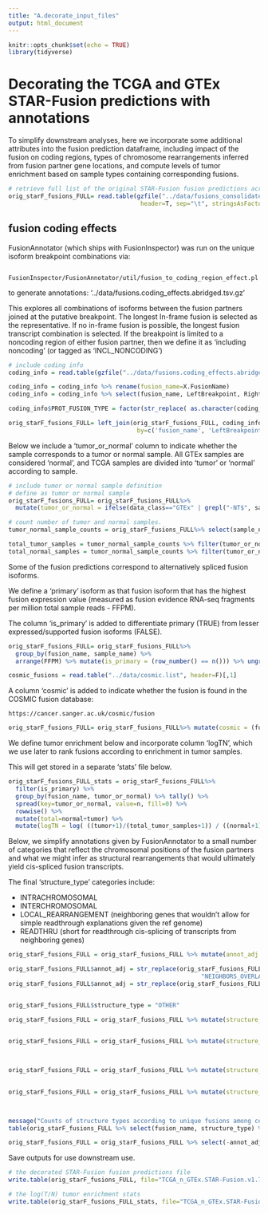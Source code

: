```yaml
---
title: "A.decorate_input_files"
output: html_document
---
```


```r
knitr::opts_chunk$set(echo = TRUE)
library(tidyverse)
```


# Decorating the TCGA and GTEx STAR-Fusion predictions with annotations

To simplify downstream analyses, here we incorporate some additional attributes into the fusion prediction dataframe, including impact of the fusion on coding regions, types of chromosome rearrangements inferred from fusion partner gene locations, and compute levels of tumor enrichment based on sample types containing corresponding fusions.

```r
# retrieve full list of the original STAR-Fusion fusion predictions across GTEx and TCGA samples
orig_starF_fusions_FULL= read.table(gzfile("../data/fusions_consolidated.Sep2019.dat.gz"), 
                                     header=T, sep="\t", stringsAsFactors = F, check.names = F)

```


## fusion coding effects

FusionAnnotator (which ships with FusionInspector) was run on the unique isoform breakpoint combinations via:  

     FusionInspector/FusionAnnotator/util/fusion_to_coding_region_effect.pl

to generate annotations: '../data/fusions.coding_effects.abridged.tsv.gz'

This explores all combinations of isoforms between the fusion partners joined at the putative breakpoint. The longest In-frame fusion is selected as the representative. If no in-frame fusion is possible, the longest fusion transcript combination is selected.  If the breakpoint is limited to a noncoding region of either fusion partner, then we define it as 'including noncoding' (or tagged as 'INCL_NONCODING')

```r
# include coding info
coding_info = read.table(gzfile("../data/fusions.coding_effects.abridged.tsv.gz"), header=T, sep="\t", com='')

coding_info = coding_info %>% rename(fusion_name=X.FusionName) 
coding_info = coding_info %>% select(fusion_name, LeftBreakpoint, RightBreakpoint, PROT_FUSION_TYPE)

coding_info$PROT_FUSION_TYPE = factor(str_replace( as.character(coding_info$PROT_FUSION_TYPE), "\\.", "INCL_NONCODING") )

orig_starF_fusions_FULL= left_join(orig_starF_fusions_FULL, coding_info, 
                                    by=c('fusion_name', 'LeftBreakpoint', 'RightBreakpoint'))

```


Below we include a 'tumor_or_normal' column to indicate whether the sample corresponds to a tumor or normal sample. All GTEx samples are considered 'normal', and TCGA samples are divided into 'tumor' or 'normal' according to sample.

```r

# include tumor or normal sample definition
# define as tumor or normal sample
orig_starF_fusions_FULL= orig_starF_fusions_FULL%>% 
  mutate(tumor_or_normal = ifelse(data_class=="GTEx" | grepl("-NT$", sample_name), "normal", "tumor"))

# count number of tumor and normal samples.
tumor_normal_sample_counts = orig_starF_fusions_FULL%>% select(sample_name, tumor_or_normal) %>% unique() %>% group_by(tumor_or_normal) %>% tally()

total_tumor_samples = tumor_normal_sample_counts %>% filter(tumor_or_normal == "tumor") %>% pull(n)
total_normal_samples = tumor_normal_sample_counts %>% filter(tumor_or_normal == "normal") %>% pull(n)

```


Some of the fusion predictions correspond to alternatively spliced fusion isoforms.


We define a 'primary' isoform as that fusion isoform that has the highest fusion expression value (measured as fusion evidence RNA-seq fragments per million total sample reads - FFPM).

The column 'is_primary' is added to differentiate primary (TRUE) from lesser expressed/supported fusion isoforms (FALSE).


```r


orig_starF_fusions_FULL= orig_starF_fusions_FULL%>% 
  group_by(fusion_name, sample_name) %>% 
  arrange(FFPM) %>% mutate(is_primary = (row_number() == n())) %>% ungroup()

cosmic_fusions = read.table("../data/cosmic.list", header=F)[,1]

```


A column 'cosmic' is added to indicate whether the fusion is found in the COSMIC fusion database:

    https://cancer.sanger.ac.uk/cosmic/fusion

```r

orig_starF_fusions_FULL= orig_starF_fusions_FULL%>% mutate(cosmic = (fusion_name %in% cosmic_fusions))

```


We define tumor enrichment below and incorporate column 'logTN', which we use later to rank fusions according to enrichment in tumor samples. 

This will get stored in a separate 'stats' file below.



```r

orig_starF_fusions_FULL_stats = orig_starF_fusions_FULL%>% 
  filter(is_primary) %>%
  group_by(fusion_name, tumor_or_normal) %>% tally() %>% 
  spread(key=tumor_or_normal, value=n, fill=0) %>%
  rowwise() %>%
  mutate(total=normal+tumor) %>%
  mutate(logTN = log( ((tumor+1)/(total_tumor_samples+1)) / ((normal+1)/(total_normal_samples+1)) ) )


```


Below, we simplify annotations given by FusionAnnotator to a small number of categories that reflect the chromosomal positions of the fusion partners and what we might infer as structural rearrangements that would ultimately yield cis-spliced fusion transcripts.

The final 'structure_type' categories include:

- INTRACHROMOSOMAL
- INTERCHROMOSOMAL
- LOCAL_REARRANGEMENT (neighboring genes that wouldn't allow for simple readthrough explanations given the ref genome)
- READTHRU (short for readthrough cis-splicing of transcripts from neighboring genes)

```r
orig_starF_fusions_FULL = orig_starF_fusions_FULL %>% mutate(annot_adj = Annots)

orig_starF_fusions_FULL$annot_adj = str_replace(orig_starF_fusions_FULL$Annots, 
                                                      "NEIGHBORS_OVERLAP", "LOCAL_REARRANGMENT")
orig_starF_fusions_FULL$annot_adj = str_replace(orig_starF_fusions_FULL$Annots, "LOCAL_INVERSION", "LOCAL_REARRANGMENT") 


orig_starF_fusions_FULL$structure_type = "OTHER"

orig_starF_fusions_FULL = orig_starF_fusions_FULL %>% mutate(structure_type = ifelse(grepl("INTRACHROMOSOMAL", annot_adj),
                                                                               "IntraCHR", structure_type))

orig_starF_fusions_FULL = orig_starF_fusions_FULL %>% mutate(structure_type = ifelse(grepl("INTERCHROMOSOMAL", annot_adj), 
                                                                               "INTERCHR", structure_type))


orig_starF_fusions_FULL = orig_starF_fusions_FULL %>% mutate(structure_type = ifelse(grepl("LOCAL_REARRANGMENT", annot_adj),
                                                                               "LOCAL_REARRANGEMENT", structure_type))

orig_starF_fusions_FULL = orig_starF_fusions_FULL %>% mutate(structure_type = ifelse(grepl("NEIGHBORS", annot_adj), 
                                                                               "READTHRU", structure_type))


message("Counts of structure types according to unique fusions among cosmic-like clusters")
table(orig_starF_fusions_FULL %>% select(fusion_name, structure_type) %>% unique() %>% pull(structure_type))

orig_starF_fusions_FULL = orig_starF_fusions_FULL %>% select(-annot_adj)


```

Save outputs for use downstream use.

```r
# the decorated STAR-Fusion fusion predictions file
write.table(orig_starF_fusions_FULL, file="TCGA_n_GTEx.STAR-Fusion.v1.7.fusion_preds.decorated.tsv", quote=F, sep="\t", row.names = F)

# the log(T/N) tumor enrichment stats
write.table(orig_starF_fusions_FULL_stats, file="TCGA_n_GTEx.STAR-Fusion.v1.7.fusion_preds.stats.tsv", quote=F, sep="\t", row.names = F)

```



